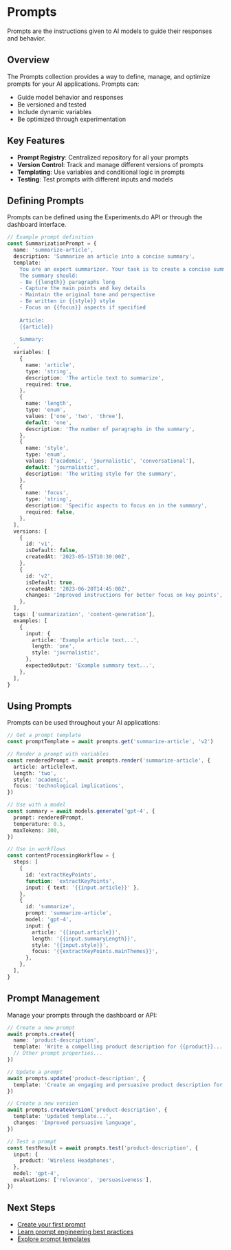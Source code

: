 # Prompts

Prompts are the instructions given to AI models to guide their responses and behavior.

## Overview

The Prompts collection provides a way to define, manage, and optimize prompts for your AI applications. Prompts can:

- Guide model behavior and responses
- Be versioned and tested
- Include dynamic variables
- Be optimized through experimentation

## Key Features

- **Prompt Registry**: Centralized repository for all your prompts
- **Version Control**: Track and manage different versions of prompts
- **Templating**: Use variables and conditional logic in prompts
- **Testing**: Test prompts with different inputs and models

## Defining Prompts

Prompts can be defined using the Experiments.do API or through the dashboard interface.

```typescript
// Example prompt definition
const SummarizationPrompt = {
  name: 'summarize-article',
  description: 'Summarize an article into a concise summary',
  template: `
    You are an expert summarizer. Your task is to create a concise summary of the following article.
    The summary should:
    - Be {{length}} paragraphs long
    - Capture the main points and key details
    - Maintain the original tone and perspective
    - Be written in {{style}} style
    - Focus on {{focus}} aspects if specified
    
    Article:
    {{article}}
    
    Summary:
  `,
  variables: [
    {
      name: 'article',
      type: 'string',
      description: 'The article text to summarize',
      required: true,
    },
    {
      name: 'length',
      type: 'enum',
      values: ['one', 'two', 'three'],
      default: 'one',
      description: 'The number of paragraphs in the summary',
    },
    {
      name: 'style',
      type: 'enum',
      values: ['academic', 'journalistic', 'conversational'],
      default: 'journalistic',
      description: 'The writing style for the summary',
    },
    {
      name: 'focus',
      type: 'string',
      description: 'Specific aspects to focus on in the summary',
      required: false,
    },
  ],
  versions: [
    {
      id: 'v1',
      isDefault: false,
      createdAt: '2023-05-15T10:30:00Z',
    },
    {
      id: 'v2',
      isDefault: true,
      createdAt: '2023-06-20T14:45:00Z',
      changes: 'Improved instructions for better focus on key points',
    },
  ],
  tags: ['summarization', 'content-generation'],
  examples: [
    {
      input: {
        article: 'Example article text...',
        length: 'one',
        style: 'journalistic',
      },
      expectedOutput: 'Example summary text...',
    },
  ],
}
```

## Using Prompts

Prompts can be used throughout your AI applications:

```typescript
// Get a prompt template
const promptTemplate = await prompts.get('summarize-article', 'v2')

// Render a prompt with variables
const renderedPrompt = await prompts.render('summarize-article', {
  article: articleText,
  length: 'two',
  style: 'academic',
  focus: 'technological implications',
})

// Use with a model
const summary = await models.generate('gpt-4', {
  prompt: renderedPrompt,
  temperature: 0.5,
  maxTokens: 300,
})

// Use in workflows
const contentProcessingWorkflow = {
  steps: [
    {
      id: 'extractKeyPoints',
      function: 'extractKeyPoints',
      input: { text: '{{input.article}}' },
    },
    {
      id: 'summarize',
      prompt: 'summarize-article',
      model: 'gpt-4',
      input: {
        article: '{{input.article}}',
        length: '{{input.summaryLength}}',
        style: '{{input.style}}',
        focus: '{{extractKeyPoints.mainThemes}}',
      },
    },
  ],
}
```

## Prompt Management

Manage your prompts through the dashboard or API:

```typescript
// Create a new prompt
await prompts.create({
  name: 'product-description',
  template: 'Write a compelling product description for {{product}}...',
  // Other prompt properties...
})

// Update a prompt
await prompts.update('product-description', {
  template: 'Create an engaging and persuasive product description for {{product}}...',
})

// Create a new version
await prompts.createVersion('product-description', {
  template: 'Updated template...',
  changes: 'Improved persuasive language',
})

// Test a prompt
const testResult = await prompts.test('product-description', {
  input: {
    product: 'Wireless Headphones',
  },
  model: 'gpt-4',
  evaluations: ['relevance', 'persuasiveness'],
})
```

## Next Steps

- [Create your first prompt](/experiments/prompts/create)
- [Learn prompt engineering best practices](/experiments/prompts/best-practices)
- [Explore prompt templates](/experiments/prompts/templates)
